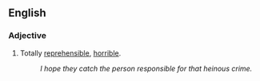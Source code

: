 ==English==
===Adjective===

#Totally [[reprehensible]], [[horrible]].
#:''I hope they catch the person responsible for that heinous crime.''